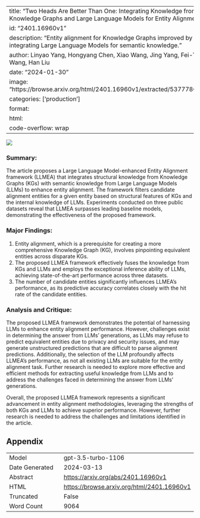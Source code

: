 
---
title: "Two Heads Are Better Than One: Integrating Knowledge from Knowledge Graphs and Large Language Models for Entity Alignment"
id: "2401.16960v1"
description: "Entity alignment for Knowledge Graphs improved by integrating Large Language Models for semantic knowledge."
author: Linyao Yang, Hongyang Chen, Xiao Wang, Jing Yang, Fei-Yue Wang, Han Liu
date: "2024-01-30"
image: "https://browse.arxiv.org/html/2401.16960v1/extracted/5377786/ea.png"
categories: ['production']
format:
  html:
    code-overflow: wrap
---

![](https://browse.arxiv.org/html/2401.16960v1/extracted/5377786/ea.png)

### Summary:
The article proposes a Large Language Model-enhanced Entity Alignment framework (LLMEA) that integrates structural knowledge from Knowledge Graphs (KGs) with semantic knowledge from Large Language Models (LLMs) to enhance entity alignment. The framework filters candidate alignment entities for a given entity based on structural features of KGs and the internal knowledge of LLMs. Experiments conducted on three public datasets reveal that LLMEA surpasses leading baseline models, demonstrating the effectiveness of the proposed framework.

### Major Findings:
1. Entity alignment, which is a prerequisite for creating a more comprehensive Knowledge Graph (KG), involves pinpointing equivalent entities across disparate KGs.
2. The proposed LLMEA framework effectively fuses the knowledge from KGs and LLMs and employs the exceptional inference ability of LLMs, achieving state-of-the-art performance across three datasets.
3. The number of candidate entities significantly influences LLMEA’s performance, as its predictive accuracy correlates closely with the hit rate of the candidate entities.

### Analysis and Critique:
The proposed LLMEA framework demonstrates the potential of harnessing LLMs to enhance entity alignment performance. However, challenges exist in determining the answer from LLMs’ generations, as LLMs may refuse to predict equivalent entities due to privacy and security issues, and may generate unstructured predictions that are difficult to parse alignment predictions. Additionally, the selection of the LLM profoundly affects LLMEA’s performance, as not all existing LLMs are suitable for the entity alignment task. Further research is needed to explore more effective and efficient methods for extracting useful knowledge from LLMs and to address the challenges faced in determining the answer from LLMs’ generations.

Overall, the proposed LLMEA framework represents a significant advancement in entity alignment methodologies, leveraging the strengths of both KGs and LLMs to achieve superior performance. However, further research is needed to address the challenges and limitations identified in the article.

## Appendix

|          |          |
|----------|----------|
| Model     | gpt-3.5-turbo-1106       |
| Date Generated     | 2024-03-13       |
| Abstract | [https://arxiv.org/abs/2401.16960v1](https://arxiv.org/abs/2401.16960v1)        |
| HTML     | [https://browse.arxiv.org/html/2401.16960v1](https://browse.arxiv.org/html/2401.16960v1)       |
| Truncated       | False       |
| Word Count       | 9064       |